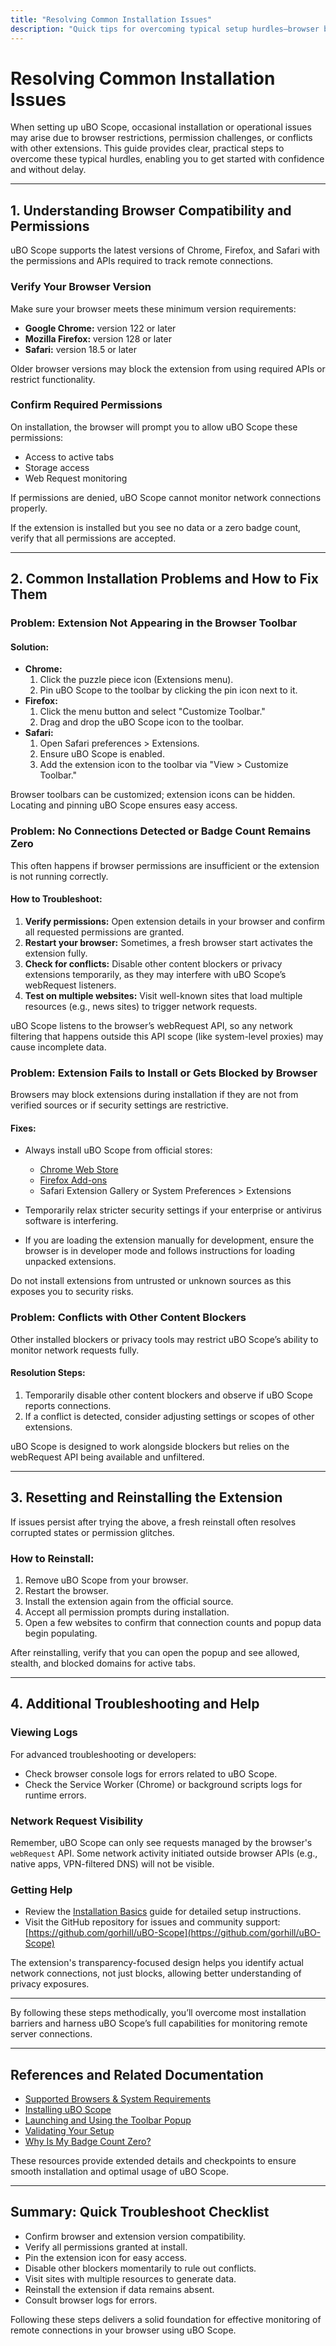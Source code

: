 ```yaml
---
title: "Resolving Common Installation Issues"
description: "Quick tips for overcoming typical setup hurdles—browser blocks, permissions, or extension conflicts—so users can get started without delay and with confidence in their installation."
---
```


# Resolving Common Installation Issues

When setting up uBO Scope, occasional installation or operational issues may arise due to browser restrictions, permission challenges, or conflicts with other extensions. This guide provides clear, practical steps to overcome these typical hurdles, enabling you to get started with confidence and without delay.

---

## 1. Understanding Browser Compatibility and Permissions

uBO Scope supports the latest versions of Chrome, Firefox, and Safari with the permissions and APIs required to track remote connections.

### Verify Your Browser Version

Make sure your browser meets these minimum version requirements:
- **Google Chrome:** version 122 or later
- **Mozilla Firefox:** version 128 or later
- **Safari:** version 18.5 or later

Older browser versions may block the extension from using required APIs or restrict functionality.

### Confirm Required Permissions

On installation, the browser will prompt you to allow uBO Scope these permissions:
- Access to active tabs
- Storage access
- Web Request monitoring

If permissions are denied, uBO Scope cannot monitor network connections properly.

<Tip>
If the extension is installed but you see no data or a zero badge count, verify that all permissions are accepted.
</Tip>

---

## 2. Common Installation Problems and How to Fix Them

### Problem: Extension Not Appearing in the Browser Toolbar

#### Solution:
- **Chrome:**
  1. Click the puzzle piece icon (Extensions menu).
  2. Pin uBO Scope to the toolbar by clicking the pin icon next to it.
- **Firefox:**
  1. Click the menu button and select "Customize Toolbar."
  2. Drag and drop the uBO Scope icon to the toolbar.
- **Safari:**
  1. Open Safari preferences > Extensions.
  2. Ensure uBO Scope is enabled.
  3. Add the extension icon to the toolbar via "View > Customize Toolbar."

<Tip>
Browser toolbars can be customized; extension icons can be hidden. Locating and pinning uBO Scope ensures easy access.
</Tip>

### Problem: No Connections Detected or Badge Count Remains Zero

This often happens if browser permissions are insufficient or the extension is not running correctly.

#### How to Troubleshoot:
1. **Verify permissions:** Open extension details in your browser and confirm all requested permissions are granted.
2. **Restart your browser:** Sometimes, a fresh browser start activates the extension fully.
3. **Check for conflicts:** Disable other content blockers or privacy extensions temporarily, as they may interfere with uBO Scope’s webRequest listeners.
4. **Test on multiple websites:** Visit well-known sites that load multiple resources (e.g., news sites) to trigger network requests.

<Tip>
uBO Scope listens to the browser’s webRequest API, so any network filtering that happens outside this API scope (like system-level proxies) may cause incomplete data.
</Tip>

### Problem: Extension Fails to Install or Gets Blocked by Browser

Browsers may block extensions during installation if they are not from verified sources or if security settings are restrictive.

#### Fixes:
- Always install uBO Scope from official stores:
  - [Chrome Web Store](https://chromewebstore.google.com/detail/ubo-scope/bbdpgcaljkaaigfcomhidmneffjjjfgp)
  - [Firefox Add-ons](https://addons.mozilla.org/firefox/addon/ubo-scope/)
  - Safari Extension Gallery or System Preferences > Extensions

- Temporarily relax stricter security settings if your enterprise or antivirus software is interfering.
- If you are loading the extension manually for development, ensure the browser is in developer mode and follows instructions for loading unpacked extensions.

<Warning>
Do not install extensions from untrusted or unknown sources as this exposes you to security risks.
</Warning>

### Problem: Conflicts with Other Content Blockers

Other installed blockers or privacy tools may restrict uBO Scope’s ability to monitor network requests fully.

#### Resolution Steps:
1. Temporarily disable other content blockers and observe if uBO Scope reports connections.
2. If a conflict is detected, consider adjusting settings or scopes of other extensions.

<Note>
uBO Scope is designed to work alongside blockers but relies on the webRequest API being available and unfiltered.
</Note>

---

## 3. Resetting and Reinstalling the Extension

If issues persist after trying the above, a fresh reinstall often resolves corrupted states or permission glitches.

### How to Reinstall:

1. Remove uBO Scope from your browser.
2. Restart the browser.
3. Install the extension again from the official source.
4. Accept all permission prompts during installation.
5. Open a few websites to confirm that connection counts and popup data begin populating.

<Tip>
After reinstalling, verify that you can open the popup and see allowed, stealth, and blocked domains for active tabs.
</Tip>

---

## 4. Additional Troubleshooting and Help

### Viewing Logs

For advanced troubleshooting or developers:
- Check browser console logs for errors related to uBO Scope.
- Check the Service Worker (Chrome) or background scripts logs for runtime errors.

### Network Request Visibility

Remember, uBO Scope can only see requests managed by the browser's `webRequest` API. Some network activity initiated outside browser APIs (e.g., native apps, VPN-filtered DNS) will not be visible.

### Getting Help

- Review the [Installation Basics](../../getting-started/installation-basics/install-extension) guide for detailed setup instructions.
- Visit the GitHub repository for issues and community support: [https://github.com/gorhill/uBO-Scope](https://github.com/gorhill/uBO-Scope)

<Info>
The extension's transparency-focused design helps you identify actual network connections, not just blocks, allowing better understanding of privacy exposures.
</Info>

---

By following these steps methodically, you’ll overcome most installation barriers and harness uBO Scope’s full capabilities for monitoring remote server connections.


---

## References and Related Documentation

- [Supported Browsers & System Requirements](../../getting-started/installation-basics/system-requirements)
- [Installing uBO Scope](../../getting-started/installation-basics/install-extension)
- [Launching and Using the Toolbar Popup](../../getting-started/first-steps/launching-ubo-scope)
- [Validating Your Setup](../../getting-started/first-steps/first-validation)
- [Why Is My Badge Count Zero?](../../getting-started/troubleshooting/no-connections-badge)

These resources provide extended details and checkpoints to ensure smooth installation and optimal usage of uBO Scope.

---

## Summary: Quick Troubleshoot Checklist

- Confirm browser and extension version compatibility.
- Verify all permissions granted at install.
- Pin the extension icon for easy access.
- Disable other blockers momentarily to rule out conflicts.
- Visit sites with multiple resources to generate data.
- Reinstall the extension if data remains absent.
- Consult browser logs for errors.

Following these steps delivers a solid foundation for effective monitoring of remote connections in your browser using uBO Scope.
